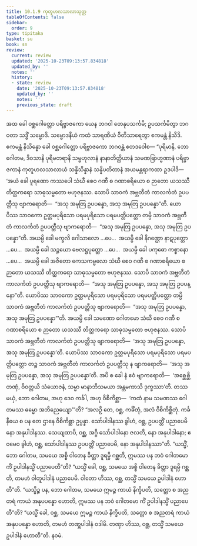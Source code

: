 ```yaml
---
title: 10.1.9 ကုတူဟလသာလာသုတ္တ
tableOfContents: false
sidebar:
  order: 9
type: tipitaka
basket: su
book: sn
review:
  current: review
  updated: '2025-10-23T09:13:57.834818'
  updated_by: ''
  notes: ''
  history:
  - state: review
    date: '2025-10-23T09:13:57.834818'
    updated_by: ''
    notes: ''
    previous_state: draft
---
```



<ReviewStatus review={frontmatter.review} showDetails={true} />

<HypothesisAnnotation frontmatter={frontmatter} />

<DynamicBreadcrumb />

<Division number="418" book="sn" e="ch" v="18" p="340">

<Paragraph number="1816" book="sn">
အထ ခေါ ဝစ္ဆဂေါတ္တော ပရိဗ္ဗာဇကော ယေန ဘဂဝါ တေနုပသင်္ကမိ; ဥပသင်္ကမိတွာ ဘဂဝတာ သဒ္ဓိံ သမ္မောဒိ. သမ္မောဒနီယံ ကထံ သာရဏီယံ ဝီတိသာရေတွာ ဧကမန္တံ နိသီဒိ. ဧကမန္တံ နိသိန္နော ခေါ ဝစ္ဆဂေါတ္တော ပရိဗ္ဗာဇကော ဘဂဝန္တံ ဧတဒဝေါစ—
</Paragraph>

<Paragraph number="1817" book="sn">
“ပုရိမာနိ, ဘော ဂေါတမ, ဒိဝသာနိ ပုရိမတရာနိ သမ္ဗဟုလာနံ နာနာတိတ္ထိယာနံ သမဏဗြာဟ္မဏာနံ ပရိဗ္ဗာဇကာနံ ကုတူဟလသာလာယံ သန္နိသိန္နာနံ သန္နိပတိတာနံ အယမန္တရာကထာ ဥဒပါဒိ—  ‘အယံ ခေါ ပူရဏော ကဿပေါ သံဃီ စေဝ ဂဏီ စ ဂဏာစရိယော စ ဉာတော ယသဿီ တိတ္ထကရော သာဓုသမ္မတော ဗဟုဇနဿ. သောပိ သာဝကံ အဗ္ဘတီတံ ကာလင်္ကတံ ဥပပတ္တီသု ဗျာကရောတိ—  “အသု အမုတြ ဥပပန္နော, အသု အမုတြ ဥပပန္နော”တိ. ယောပိဿ သာဝကော ဥတ္တမပုရိသော ပရမပုရိသော ပရမပတ္တိပတ္တော တမ္ပိ သာဝကံ အဗ္ဘတီတံ ကာလင်္ကတံ ဥပပတ္တီသု ဗျာကရောတိ—  “အသု အမုတြ ဥပပန္နော, အသု အမုတြ ဥပပန္နော”တိ.
</Paragraph>

<Paragraph number="1818" book="sn">
အယမ္ပိ ခေါ မက္ခလိ ဂေါသာလော …ပေ…  အယမ္ပိ ခေါ နိဂဏ္ဌော နာဋပုတ္တော …ပေ…  အယမ္ပိ ခေါ သဉ္စယော ဗေလဋ္ဌပုတ္တော …ပေ…  အယမ္ပိ ခေါ ပကုဓော ကစ္စာနော …ပေ…  အယမ္ပိ ခေါ အဇိတော ကေသကမ္ဗလော သံဃီ စေဝ ဂဏီ စ ဂဏာစရိယော စ ဉာတော ယသဿီ တိတ္ထကရော သာဓုသမ္မတော ဗဟုဇနဿ. သောပိ သာဝကံ အဗ္ဘတီတံ ကာလင်္ကတံ ဥပပတ္တီသု ဗျာကရောတိ—  “အသု အမုတြ ဥပပန္နော, အသု အမုတြ ဥပပန္နော”တိ. ယောပိဿ သာဝကော ဥတ္တမပုရိသော ပရမပုရိသော ပရမပတ္တိပတ္တော တမ္ပိ သာဝကံ အဗ္ဘတီတံ ကာလင်္ကတံ ဥပပတ္တီသု ဗျာကရောတိ—  “အသု အမုတြ ဥပပန္နော, အသု အမုတြ ဥပပန္နော”’တိ.
</Paragraph>

<Paragraph number="1819" book="sn">
အယမ္ပိ ခေါ သမဏော ဂေါတမော သံဃီ စေဝ ဂဏီ စ ဂဏာစရိယော စ ဉာတော ယသဿီ တိတ္ထကရော သာဓုသမ္မတော ဗဟုဇနဿ. သောပိ သာဝကံ အဗ္ဘတီတံ ကာလင်္ကတံ ဥပပတ္တီသု ဗျာကရောတိ—  ‘အသု အမုတြ ဥပပန္နော, အသု အမုတြ ဥပပန္နော’တိ. ယောပိဿ သာဝကော ဥတ္တမပုရိသော ပရမပုရိသော ပရမပတ္တိပတ္တော တဉ္စ သာဝကံ အဗ္ဘတီတံ ကာလင်္ကတံ ဥပပတ္တီသု န ဗျာကရောတိ—  ‘အသု အမုတြ ဥပပန္နော, အသု အမုတြ ဥပပန္နော’တိ. အပိ စ ခေါ နံ ဧဝံ ဗျာကရောတိ—  ‘အစ္ဆေစ္ဆိ တဏှံ, ဝိဝတ္တယိ သံယောဇနံ, သမ္မာ မာနာဘိသမယာ အန္တမကာသိ ဒုက္ခဿာ’တိ. တဿ မယှံ, ဘော ဂေါတမ, အဟု ဒေဝ ကင်္ခါ, အဟု ဝိစိကိစ္ဆာ—  ‘ကထံ နာမ သမဏဿ ဂေါတမဿ ဓမ္မော အဘိညေယျော’”တိ?
</Paragraph>

<Paragraph number="1820" book="sn">
“အလဉှိ တေ, ဝစ္ဆ, ကင်္ခိတုံ, အလံ ဝိစိကိစ္ဆိတုံ. ကင်္ခနီယေ စ ပန တေ ဌာနေ ဝိစိကိစ္ဆာ ဥပ္ပန္နာ. သော်ပါဒါနဿ ခွါဟံ, ဝစ္ဆ, ဥပပတ္တိံ ပညာပေမိ နော အနုပါဒါနဿ. သေယျထာပိ, ဝစ္ဆ, အဂ္ဂိ သော်ပါဒါနော ဇလတိ, နော အနုပါဒါနော; ဧဝမေဝ ခွါဟံ, ဝစ္ဆ, သော်ပါဒါနဿ ဥပပတ္တိံ ပညာပေမိ, နော အနုပါဒါနဿာ”တိ.
</Paragraph>

<Paragraph number="1821" book="sn">
“ယသ္မိံ, ဘော ဂေါတမ, သမယေ အစ္စိ ဝါတေန ခိတ္တာ ဒူရမ္ပိ ဂစ္ဆတိ, ဣမဿ ပန ဘဝံ ဂေါတမော ကိံ ဥပါဒါနသ္မိံ ပညာပေတီ”တိ? “ယသ္မိံ ခေါ, ဝစ္ဆ, သမယေ အစ္စိ ဝါတေန ခိတ္တာ ဒူရမ္ပိ ဂစ္ဆတိ, တမဟံ ဝါတူပါဒါနံ ပညာပေမိ. ဝါတော ဟိဿ, ဝစ္ဆ, တသ္မိံ သမယေ ဥပါဒါနံ ဟောတီ”တိ. “ယသ္မိဉ္စ ပန, ဘော ဂေါတမ, သမယေ ဣမဉ္စ ကာယံ နိက္ခိပတိ, သတ္တော စ အညတရံ ကာယံ အနုပပန္နော ဟောတိ, ဣမဿ ပန ဘဝံ ဂေါတမော ကိံ ဥပါဒါနသ္မိံ ပညာပေတီ”တိ? “ယသ္မိံ ခေါ, ဝစ္ဆ, သမယေ ဣမဉ္စ ကာယံ နိက္ခိပတိ, သတ္တော စ အညတရံ ကာယံ အနုပပန္နော ဟောတိ, တမဟံ တဏှူပါဒါနံ ဝဒါမိ. တဏှာ ဟိဿ, ဝစ္ဆ, တသ္မိံ သမယေ ဥပါဒါနံ ဟောတီ”တိ.

</Paragraph>
</Division>

<Paragraph number="1822" type="center" book="sn">
နဝမံ.
</Paragraph>
